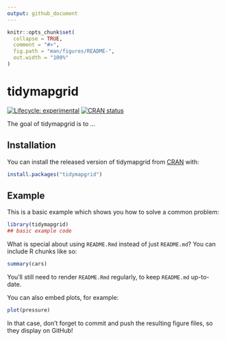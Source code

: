 ```yaml
---
output: github_document
---
```


<!-- README.md is generated from README.Rmd. Please edit that file -->

```r
knitr::opts_chunk$set(
  collapse = TRUE,
  comment = "#>",
  fig.path = "man/figures/README-",
  out.width = "100%"
)
```

# tidymapgrid

<!-- badges: start -->
[![Lifecycle: experimental](https://img.shields.io/badge/lifecycle-experimental-orange.svg)](https://www.tidyverse.org/lifecycle/#experimental)
[![CRAN status](https://www.r-pkg.org/badges/version/tidymapgrid)](https://CRAN.R-project.org/package=tidymapgrid)
<!-- badges: end -->

The goal of tidymapgrid is to ...

## Installation

You can install the released version of tidymapgrid from [CRAN](https://CRAN.R-project.org) with:

``` r
install.packages("tidymapgrid")
```

## Example

This is a basic example which shows you how to solve a common problem:

```r
library(tidymapgrid)
## basic example code
```

What is special about using `README.Rmd` instead of just `README.md`? You can include R chunks like so:

```r
summary(cars)
```

You'll still need to render `README.Rmd` regularly, to keep `README.md` up-to-date.

You can also embed plots, for example:

```r
plot(pressure)
```

In that case, don't forget to commit and push the resulting figure files, so they display on GitHub!
